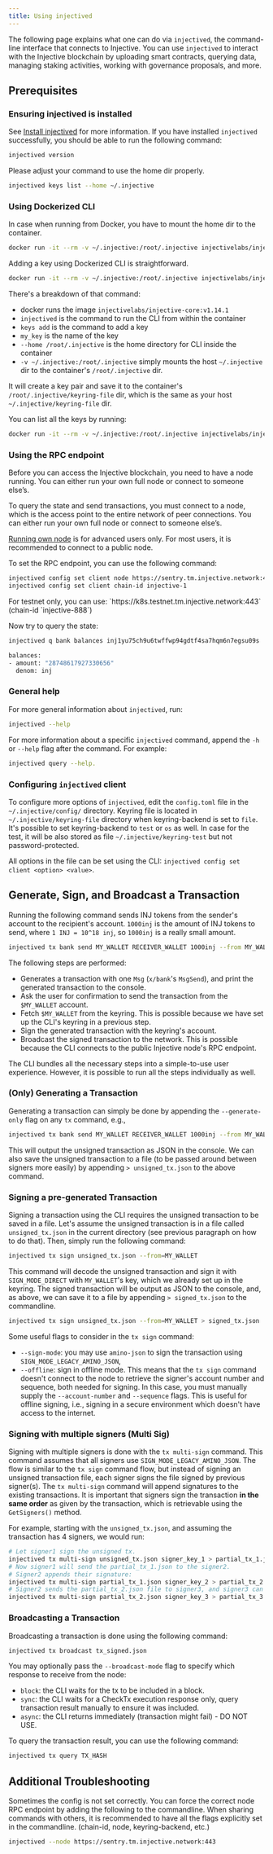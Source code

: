 ```yaml
---
title: Using injectived
---
```


The following page explains what one can do via `injectived`, the command-line interface that connects to Injective. You can use `injectived` to interact with the Injective blockchain by uploading smart contracts, querying data, managing staking activities, working with governance proposals, and more.

## Prerequisites

### Ensuring injectived is installed

See [Install injectived](./install.md) for more information. If you have installed `injectived` successfully, you should be able to run the following command:

```bash
injectived version
```

Please adjust your command to use the home dir properly.

```bash
injectived keys list --home ~/.injective
```

### Using Dockerized CLI

In case when running from Docker, you have to mount the home dir to the container.

```bash
docker run -it --rm -v ~/.injective:/root/.injective injectivelabs/injective-core:v1.14.1 injectived keys list --home /root/.injective
```

Adding a key using Dockerized CLI is straightforward.

```bash
docker run -it --rm -v ~/.injective:/root/.injective injectivelabs/injective-core:v1.14.1 injectived keys add my_key --home /root/.injective
```

There's a breakdown of that command:

* docker runs the image `injectivelabs/injective-core:v1.14.1`
* `injectived` is the command to run the CLI from within the container
* `keys add` is the command to add a key
* `my_key` is the name of the key
* `--home /root/.injective` is the home directory for CLI inside the container
* `-v ~/.injective:/root/.injective` simply mounts the host `~/.injective` dir to the container's `/root/.injective` dir.

It will create a key pair and save it to the container's `/root/.injective/keyring-file` dir, which is the same as your host `~/.injective/keyring-file` dir.

You can list all the keys by running:

```bash
docker run -it --rm -v ~/.injective:/root/.injective injectivelabs/injective-core:v1.14.1 injectived keys list --home /root/.injective
```

### Using the RPC endpoint

Before you can access the Injective blockchain, you need to have a node running. You can either run your own full node or connect to someone else’s.

To query the state and send transactions, you must connect to a node, which is the access point to the entire network of peer connections. You can either run your own full node or connect to someone else’s.

[Running own node](../../infra/join-a-network.md) is for advanced users only. For most users, it is recommended to connect to a public node.

To set the RPC endpoint, you can use the following command:

```bash
injectived config set client node https://sentry.tm.injective.network:443
injectived config set client chain-id injective-1
```

<Callout icon="info" color="#07C1FF" iconType="regular">
For testnet only, you can use: `https://k8s.testnet.tm.injective.network:443` (chain-id `injective-888`)
</Callout>

Now try to query the state:

```bash
injectived q bank balances inj1yu75ch9u6twffwp94gdtf4sa7hqm6n7egsu09s

balances:
- amount: "28748617927330656"
  denom: inj
```

### General help

For more general information about `injectived`, run:

```bash
injectived --help
```

For more information about a specific `injectived` command, append the `-h` or `--help` flag after the command. For example:

```bash
injectived query --help.
```

### Configuring `injectived` client

To configure more options of `injectived`, edit the `config.toml` file in the `~/.injective/config/` directory. Keyring file is located in `~/.injective/keyring-file` directory when keyring-backend is set to `file`. It's possible to set keyring-backend to `test` or `os` as well. In case for the test, it will be also stored as file `~/.injective/keyring-test` but not password-protected.

All options in the file can be set using the CLI: `injectived config set client <option> <value>`.

## Generate, Sign, and Broadcast a Transaction

Running the following command sends INJ tokens from the sender's account to the recipient's account. `1000inj` is the amount of INJ tokens to send, where `1 INJ = 10^18 inj`, so `1000inj` is a really small amount.

```bash
injectived tx bank send MY_WALLET RECEIVER_WALLET 1000inj --from MY_WALLET
```

The following steps are performed:

* Generates a transaction with one `Msg` (`x/bank`'s `MsgSend`), and print the generated transaction to the console.
* Ask the user for confirmation to send the transaction from the `$MY_WALLET` account.
* Fetch `$MY_WALLET` from the keyring. This is possible because we have set up the CLI's keyring in a previous step.
* Sign the generated transaction with the keyring's account.
* Broadcast the signed transaction to the network. This is possible because the CLI connects to the public Injective node's RPC endpoint.

The CLI bundles all the necessary steps into a simple-to-use user experience. However, it is possible to run all the steps individually as well.

### (Only) Generating a Transaction

Generating a transaction can simply be done by appending the `--generate-only` flag on any `tx` command, e.g.,

```bash
injectived tx bank send MY_WALLET RECEIVER_WALLET 1000inj --from MY_WALLET --generate-only
```

This will output the unsigned transaction as JSON in the console. We can also save the unsigned transaction to a file (to be passed around between signers more easily) by appending `> unsigned_tx.json` to the above command.

### Signing a pre-generated Transaction

Signing a transaction using the CLI requires the unsigned transaction to be saved in a file. Let's assume the unsigned transaction is in a file called `unsigned_tx.json` in the current directory (see previous paragraph on how to do that). Then, simply run the following command:

```bash
injectived tx sign unsigned_tx.json --from=MY_WALLET
```

This command will decode the unsigned transaction and sign it with `SIGN_MODE_DIRECT` with `MY_WALLET`'s key, which we already set up in the keyring. The signed transaction will be output as JSON to the console, and, as above, we can save it to a file by appending `> signed_tx.json` to the commandline.

```bash
injectived tx sign unsigned_tx.json --from=MY_WALLET > signed_tx.json
```

Some useful flags to consider in the `tx sign` command:

* `--sign-mode`: you may use `amino-json` to sign the transaction using `SIGN_MODE_LEGACY_AMINO_JSON`,
* `--offline`: sign in offline mode. This means that the `tx sign` command doesn't connect to the node to retrieve the signer's account number and sequence, both needed for signing. In this case, you must manually supply the `--account-number` and `--sequence` flags. This is useful for offline signing, i.e., signing in a secure environment which doesn't have access to the internet.

### Signing with multiple signers (Multi Sig)

Signing with multiple signers is done with the `tx multi-sign` command. This command assumes that all signers use `SIGN_MODE_LEGACY_AMINO_JSON`. The flow is similar to the `tx sign` command flow, but instead of signing an unsigned transaction file, each signer signs the file signed by previous signer(s). The `tx multi-sign` command will append signatures to the existing transactions. It is important that signers sign the transaction **in the same order** as given by the transaction, which is retrievable using the `GetSigners()` method.

For example, starting with the `unsigned_tx.json`, and assuming the transaction has 4 signers, we would run:

```bash
# Let signer1 sign the unsigned tx.
injectived tx multi-sign unsigned_tx.json signer_key_1 > partial_tx_1.json
# Now signer1 will send the partial_tx_1.json to the signer2.
# Signer2 appends their signature:
injectived tx multi-sign partial_tx_1.json signer_key_2 > partial_tx_2.json
# Signer2 sends the partial_tx_2.json file to signer3, and signer3 can append his signature:
injectived tx multi-sign partial_tx_2.json signer_key_3 > partial_tx_3.json
```

### Broadcasting a Transaction

Broadcasting a transaction is done using the following command:

```bash
injectived tx broadcast tx_signed.json
```

You may optionally pass the `--broadcast-mode` flag to specify which response to receive from the node:

* `block`: the CLI waits for the tx to be included in a block.
* `sync`: the CLI waits for a CheckTx execution response only, query transaction result manually to ensure it was included.
* `async`: the CLI returns immediately (transaction might fail) - DO NOT USE.

To query the transaction result, you can use the following command:

```bash
injectived tx query TX_HASH
```

## Additional Troubleshooting

Sometimes the config is not set correctly. You can force the correct node RPC endpoint by adding the following to the commandline. When sharing commands with others, it is recommended to have all the flags explicitly set in the commandline. (chain-id, node, keyring-backend, etc.)

```bash
injectived --node https://sentry.tm.injective.network:443
```
